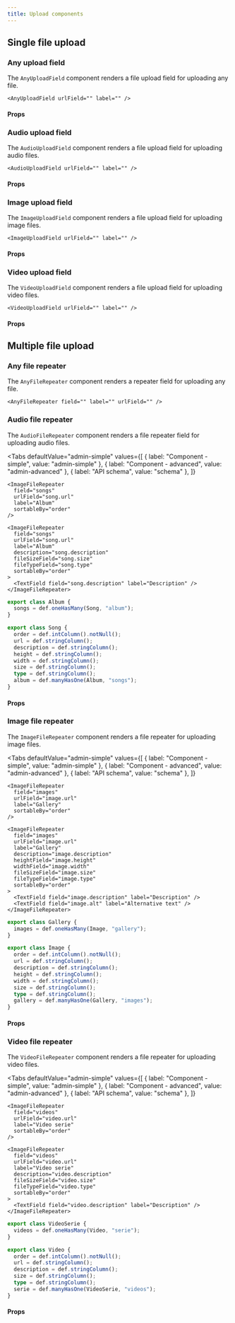 ```yaml
---
title: Upload components
---
```



## Single file upload

### Any upload field

The `AnyUploadField` component renders a file upload field for uploading any file.

```tsx
<AnyUploadField urlField="" label="" />
```

#### Props

<PropsTable>
  <SharedProps.urlField required />
  <SharedProps.label required />
  <SharedProps.description />
  <SharedProps.fileNameField />
  <SharedProps.fileSizeField />
  <SharedProps.fileTypeField />
  <SharedProps.enableAddingNew />
  <SharedProps.acceptFile />
</PropsTable>

### Audio upload field

The `AudioUploadField` component renders a file upload field for uploading audio files.

```tsx
<AudioUploadField urlField="" label="" />
```

#### Props

<PropsTable>
  <SharedProps.urlField required />
  <SharedProps.label required />
  <SharedProps.description />
  <SharedProps.fileNameField />
  <SharedProps.fileSizeField />
  <SharedProps.fileTypeField />
  <SharedProps.enableAddingNew />
  <SharedProps.acceptFile />
</PropsTable>

### Image upload field

The `ImageUploadField` component renders a file upload field for uploading image files.

```tsx
<ImageUploadField urlField="" label="" />
```

#### Props

<PropsTable>
  <SharedProps.urlField required />
  <SharedProps.label required />
  <SharedProps.description />
  <SharedProps.fileNameField />
  <SharedProps.fileSizeField />
  <SharedProps.fileTypeField />
  <SharedProps.heightField />
  <SharedProps.widthField />
  <SharedProps.enableAddingNew />
  <SharedProps.acceptFile />
</PropsTable>

### Video upload field

The `VideoUploadField` component renders a file upload field for uploading video files.

```tsx
<VideoUploadField urlField="" label="" />
```

#### Props

<PropsTable>
  <SharedProps.urlField required />
  <SharedProps.label required />
  <SharedProps.description />
  <SharedProps.fileNameField />
  <SharedProps.fileSizeField />
  <SharedProps.fileTypeField />
  <SharedProps.heightField />
  <SharedProps.widthField />
  <SharedProps.enableAddingNew />
  <SharedProps.acceptFile />
</PropsTable>

## Multiple file upload

### Any file repeater

The `AnyFileRepeater` component renders a repeater field for uploading any file.

```tsx
<AnyFileRepeater field="" label="" urlField="" />
```

### Audio file repeater

The `AudioFileRepeater` component renders a file repeater field for uploading audio files.

<Tabs
  defaultValue="admin-simple"
  values={[
    { label: "Component - simple", value: "admin-simple" },
    { label: "Component - advanced", value: "admin-advanced" },
    { label: "API schema", value: "schema" },
  ]}
>
  <TabItem value="admin-simple">

```tsx
<ImageFileRepeater
  field="songs"
  urlField="song.url"
  label="Album"
  sortableBy="order"
/>
```

  </TabItem>

  <TabItem value="admin-advanced">

```tsx
<ImageFileRepeater
  field="songs"
  urlField="song.url"
  label="Album"
  description="song.description"
  fileSizeField="song.size"
  fileTypeField="song.type"
  sortableBy="order"
>
  <TextField field="song.description" label="Description" />
</ImageFileRepeater>
```

  </TabItem>

  <TabItem value="schema">

```ts
export class Album {
  songs = def.oneHasMany(Song, "album");
}

export class Song {
  order = def.intColumn().notNull();
  url = def.stringColumn();
  description = def.stringColumn();
  height = def.stringColumn();
  width = def.stringColumn();
  size = def.stringColumn();
  type = def.stringColumn();
  album = def.manyHasOne(Album, "songs");
}
```

  </TabItem>
</Tabs>

#### Props

<PropsTable>
  <SharedProps.field required />
  <SharedProps.urlField required />
  <SharedProps.label required />
  <SharedProps.sortableBy />
  <SharedProps.orderBy />
  <SharedProps.description />
  <SharedProps.fileNameField />
  <SharedProps.fileSizeField />
  <SharedProps.fileTypeField />
  <SharedProps.heightField />
  <SharedProps.widthField />
  <SharedProps.enableAddingNew />
  <SharedProps.acceptFile />
</PropsTable>


### Image file repeater

The `ImageFileRepeater` component renders a file repeater for uploading image files.

<Tabs
  defaultValue="admin-simple"
  values={[
    { label: "Component - simple", value: "admin-simple" },
    { label: "Component - advanced", value: "admin-advanced" },
    { label: "API schema", value: "schema" },
  ]}
>
  <TabItem value="admin-simple">

```tsx
<ImageFileRepeater
  field="images"
  urlField="image.url"
  label="Gallery"
  sortableBy="order"
/>
```

  </TabItem>

  <TabItem value="admin-advanced">

```tsx
<ImageFileRepeater
  field="images"
  urlField="image.url"
  label="Gallery"
  description="image.description"
  heightField="image.height"
  widthField="image.width"
  fileSizeField="image.size"
  fileTypeField="image.type"
  sortableBy="order"
>
  <TextField field="image.description" label="Description" />
  <TextField field="image.alt" label="Alternative text" />
</ImageFileRepeater>
```

  </TabItem>

  <TabItem value="schema">

```ts
export class Gallery {
  images = def.oneHasMany(Image, "gallery");
}

export class Image {
  order = def.intColumn().notNull();
  url = def.stringColumn();
  description = def.stringColumn();
  height = def.stringColumn();
  width = def.stringColumn();
  size = def.stringColumn();
  type = def.stringColumn();
  gallery = def.manyHasOne(Gallery, "images");
}
```

  </TabItem>
</Tabs>

#### Props

<PropsTable>
  <SharedProps.field required />
  <SharedProps.urlField required />
  <SharedProps.label required />
  <SharedProps.sortableBy />
  <SharedProps.orderBy />
  <SharedProps.description />
  <SharedProps.fileNameField />
  <SharedProps.fileSizeField />
  <SharedProps.fileTypeField />
  <SharedProps.heightField />
  <SharedProps.widthField />
  <SharedProps.enableAddingNew />
  <SharedProps.acceptFile />
</PropsTable>

### Video file repeater

The `VideoFileRepeater` component renders a file repeater for uploading video files.

<Tabs
  defaultValue="admin-simple"
  values={[
    { label: "Component - simple", value: "admin-simple" },
    { label: "Component - advanced", value: "admin-advanced" },
    { label: "API schema", value: "schema" },
  ]}
>
  <TabItem value="admin-simple">

```tsx
<ImageFileRepeater
  field="videos"
  urlField="video.url"
  label="Video serie"
  sortableBy="order"
/>
```

  </TabItem>

  <TabItem value="admin-advanced">

```tsx
<ImageFileRepeater
  field="videos"
  urlField="video.url"
  label="Video serie"
  description="video.description"
  fileSizeField="video.size"
  fileTypeField="video.type"
  sortableBy="order"
>
  <TextField field="video.description" label="Description" />
</ImageFileRepeater>
```

  </TabItem>

  <TabItem value="schema">

```ts
export class VideoSerie {
  videos = def.oneHasMany(Video, "serie");
}

export class Video {
  order = def.intColumn().notNull();
  url = def.stringColumn();
  description = def.stringColumn();
  size = def.stringColumn();
  type = def.stringColumn();
  serie = def.manyHasOne(VideoSerie, "videos");
}
```

  </TabItem>
</Tabs>

#### Props

<PropsTable>
  <SharedProps.field required />
  <SharedProps.urlField required />
  <SharedProps.label required />
  <SharedProps.sortableBy />
  <SharedProps.orderBy />
  <SharedProps.description />
  <SharedProps.fileNameField />
  <SharedProps.fileSizeField />
  <SharedProps.fileTypeField />
  <SharedProps.enableAddingNew />
  <SharedProps.acceptFile />
</PropsTable>
